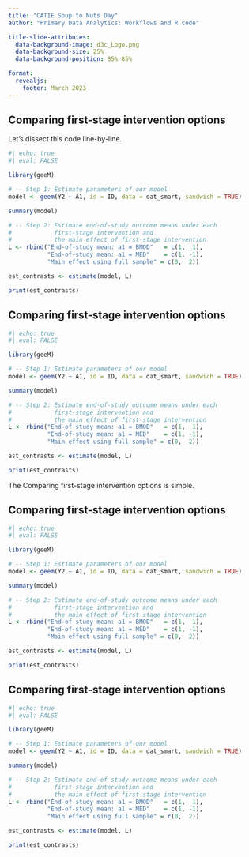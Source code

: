 ```yaml
---
title: "CATIE Soup to Nuts Day"
author: "Primary Data Analytics: Workflows and R code"

title-slide-attributes: 
  data-background-image: d3c_Logo.png
  data-background-size: 25%
  data-background-position: 85% 85%

format: 
  revealjs: 
    footer: March 2023
---
```



## Comparing first-stage intervention options

Let's dissect this code line-by-line.

``` r
#| echo: true
#| eval: FALSE

library(geeM)

# -- Step 1: Estimate parameters of our model
model <- geem(Y2 ~ A1, id = ID, data = dat_smart, sandwich = TRUE)

summary(model)

# -- Step 2: Estimate end-of-study outcome means under each
#            first-stage intervention and 
#            the main effect of first-stage intervention
L <- rbind("End-of-study mean: a1 = BMOD"   = c(1,  1),
           "End-of-study mean: a1 = MED"    = c(1, -1),
           "Main effect using full sample" = c(0,  2))

est_contrasts <- estimate(model, L)

print(est_contrasts)
```


## Comparing first-stage intervention options

``` r
#| echo: true
#| eval: FALSE

library(geeM)

# -- Step 1: Estimate parameters of our model
model <- geem(Y2 ~ A1, id = ID, data = dat_smart, sandwich = TRUE)

summary(model)

# -- Step 2: Estimate end-of-study outcome means under each
#            first-stage intervention and 
#            the main effect of first-stage intervention
L <- rbind("End-of-study mean: a1 = BMOD"   = c(1,  1),
           "End-of-study mean: a1 = MED"    = c(1, -1),
           "Main effect using full sample" = c(0,  2))

est_contrasts <- estimate(model, L)

print(est_contrasts)
```

::: notes
The Comparing first-stage intervention options is simple.
:::


## Comparing first-stage intervention options

``` r
#| echo: true
#| eval: FALSE

library(geeM)

# -- Step 1: Estimate parameters of our model
model <- geem(Y2 ~ A1, id = ID, data = dat_smart, sandwich = TRUE)

summary(model)

# -- Step 2: Estimate end-of-study outcome means under each
#            first-stage intervention and 
#            the main effect of first-stage intervention
L <- rbind("End-of-study mean: a1 = BMOD"   = c(1,  1),
           "End-of-study mean: a1 = MED"    = c(1, -1),
           "Main effect using full sample" = c(0,  2))

est_contrasts <- estimate(model, L)

print(est_contrasts)
```

## Comparing first-stage intervention options

``` r
#| echo: true
#| eval: FALSE

library(geeM)

# -- Step 1: Estimate parameters of our model
model <- geem(Y2 ~ A1, id = ID, data = dat_smart, sandwich = TRUE)

summary(model)

# -- Step 2: Estimate end-of-study outcome means under each
#            first-stage intervention and 
#            the main effect of first-stage intervention
L <- rbind("End-of-study mean: a1 = BMOD"   = c(1,  1),
           "End-of-study mean: a1 = MED"    = c(1, -1),
           "Main effect using full sample" = c(0,  2))

est_contrasts <- estimate(model, L)

print(est_contrasts)
```


